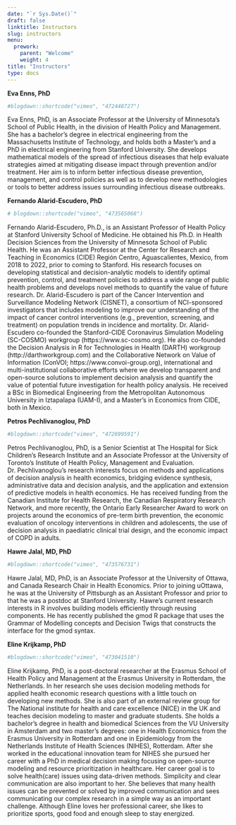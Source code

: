 ---
date: "`r Sys.Date()`"
draft: false
linktitle: Instructors
slug: instructors
menu:
  prework:
    parent: "Welcome"
    weight: 4
title: "Instructors"
type: docs
---

**Eva Enns, PhD** <a href="https://directory.sph.umn.edu/bio/sph-a-z/eva-enns" target="_blank"><i class="fas fa-link"></i></a> <a href="https://github.com/evaenns" target="_blank"><i class="fab fa-github"></i></a> 

```{r, echo=F}
#blogdown::shortcode("vimeo", "472448727")
```

Eva Enns, PhD, is an Associate Professor at the University of Minnesota’s School of Public Health, in the division of Health Policy and Management. She has a bachelor’s degree in electrical engineering from the Massachusetts Institute of Technology, and holds both a Master’s and a PhD in electrical engineering from Stanford University. She develops mathematical models of the spread of infectious diseases that help evaluate strategies aimed at mitigating disease impact through prevention and/or treatment. Her aim is to inform better infectious disease prevention, management, and control policies as well as to develop new methodologies or tools to better address issues surrounding infectious disease outbreaks.

**Fernando Alarid-Escudero, PhD** <a href="https://profiles.stanford.edu/fernando-alarid-escudero" target="_blank"><i class="fas fa-link"></i></a> <a href="https://github.com/feralaes" target="_blank"><i class="fab fa-github"></i></a> 

```{r, echo=F}
# blogdown::shortcode("vimeo", "473565068")
```

Fernando Alarid-Escudero, Ph.D., is an Assistant Professor of Health Policy at Stanford University School of Medicine. He obtained his Ph.D. in Health Decision Sciences from the University of Minnesota School of Public Health. He was an Assistant Professor at the Center for Research and Teaching in Economics (CIDE) Región Centro, Aguascalientes, Mexico, from 2018 to 2022, prior to coming to Stanford. His research focuses on developing statistical and decision-analytic models to identify optimal prevention, control, and treatment policies to address a wide range of public health problems and develops novel methods to quantify the value of future research. Dr. Alarid-Escudero is part of the Cancer Intervention and Surveillance Modeling Network (CISNET), a consortium of NCI-sponsored investigators that includes modeling to improve our understanding of the impact of cancer control interventions (e.g., prevention, screening, and treatment) on population trends in incidence and mortality. Dr. Alarid-Escudero co-founded the Stanford-CIDE Coronavirus Simulation Modeling (SC-COSMO) workgroup (https://www.sc-cosmo.org). He also co-founded the Decision Analysis in R for Technologies in Health (DARTH) workgroup (http://darthworkgroup.com) and the Collaborative Network on Value of Information (ConVOI; https://www.convoi-group.org), international and multi-institutional collaborative efforts where we develop transparent and open-source solutions to implement decision analysis and quantify the value of potential future investigation for health policy analysis. He received a BSc in Biomedical Engineering from the Metropolitan Autonomous University in Iztapalapa (UAM-I), and a Master’s in Economics from CIDE, both in Mexico.

<!-- **Karen M. Kuntz, ScD** -->

<!-- Karen Kuntz, ScD, is a Professor and Director of Graduate Studies in Health Services Research, Policy and Administration MS and Doctoral programs at the University of Minnesota School of Public Health, Division of Health Policy and Management. She is an internationally-recognized expert in the methods and applications of simulation modeling to address clinical and public health interventions. She is past president of the Society for Medical Decision Making (SMDM) – an organization dedicated to the methods and applications of decision modeling. More recently, she served as co-chair of the International Society for Pharmacoeconomics and Outcomes Research (ISPOR)-SMDM Modeling Good Research Practices Task Force (2010-2012) where she also served as co-leader on the state-transition modeling paper. She was also a member of the 2nd Panel on Cost-Effectiveness in Health and Medicine and served as the lead on the chapter on decision modeling. She is a firm believer in the added value that decision models can bring to real-world policy. -->

**Petros Pechlivanoglou, PhD** <a href="https://ihpme.utoronto.ca/faculty/petros-pechlivanoglou/" target="_blank"><i class="fas fa-link"></i></a> <a href="https://github.com/ppehli" target="_blank"><i class="fab fa-github"></i></a>

```{r, echo=F}
#blogdown::shortcode("vimeo", "472699591")
```

Petros Pechlivanoglou, PhD, is a Senior Scientist at The Hospital for Sick Children’s Research Institute and an Associate Professor at the University of Toronto’s Institute of Health Policy, Management and Evaluation. Dr. Pechlivanoglou’s research interests focus on methods and applications of decision analysis in health economics, bridging evidence synthesis, administrative data and decision analysis, and the application and extension of predictive models in health economics. He has received funding from the Canadian Institute for Health Research, the Canadian Respiratory Research Network, and more recently, the Ontario Early Researcher Award to work on projects around the economics of pre-term birth prevention, the economic evaluation of oncology interventions in children and adolescents, the use of decision analysis in paediatric clinical trial design, and the economic impact of COPD in adults.

**Hawre Jalal, MD, PhD** <a href="https://publichealth.pitt.edu/home/directory/hawre-jalal" target="_blank"><i class="fas fa-link"></i></a> <a href="https://github.com/hjalal" target="_blank"><i class="fab fa-github"></i></a>

```{r, echo=F}
#blogdown::shortcode("vimeo", "473576731")
```

Hawre Jalal, MD, PhD, is an Associate Professor at the University of Ottawa, and Canada Research Chair in Health Economics. Prior to joining uOttawa, he was at the University of Pittsburgh as an Assistant Professor and prior to that he was a postdoc at Stanford University. Hawre's current research interests in R involves building models efficiently through reusing components.  He has recently published the gmod R package that uses the Grammar of Modelling concepts and Decision Twigs that constructs the interface for the gmod syntax.

**Eline Krijkamp, PhD** <a href="https://www.researchgate.net/profile/Eline_Krijkamp2" target="_blank"><i class="fas fa-link"></i></a> <a href="https://github.com/krijkamp" target="_blank"><i class="fab fa-github"></i></a>

```{r, echo=F}
#blogdown::shortcode("vimeo", "473041510")
```

Eline Krijkamp, PhD, is a post-doctoral researcher at the Erasmus School of Health Policy and Management at the Erasmus University in Rotterdam, the Netherlands. In her research she uses decision modeling methods for applied health economic research questions with a little touch on developing new methods. She is also part of an external review group for The National institute for health and care excellence (NICE) in the UK and teaches decision modeling to master and graduate students. She holds a bachelor’s degree in health and biomedical Sciences from the VU University in Amsterdam and two master’s degrees: one in Health Economics from the Erasmus University in Rotterdam and one in Epidemiology from the Netherlands Institute of Health Sciences (NIHES), Rotterdam. After she worked in the educational innovation team for NIHES she pursued her career with a PhD in medical decision making focusing on open-source modeling and resource prioritization in healthcare. Her career goal is to solve health(care) issues using data-driven methods. Simplicity and clear communication are also important to her. She believes that many health issues can be prevented or solved by improved communication and sees communicating our complex research in a simple way as an important challenge. Although Eline loves her professional career, she likes to prioritize sports, good food and enough sleep to stay energized. 

<!-- **Alan Yang, MSc** <a href="https://www.linkedin.com/in/alan-yang-287b8080/" target="_blank"><i class="fas fa-link"></i></a> <a href="https://github.com/alanyang0924" target="_blank"><i class="fab fa-github"></i></a> -->

<!-- ```{r, echo=F} -->
<!-- blogdown::shortcode("vimeo", "472839158") -->
<!-- ``` -->

<!-- Alan Yang holds a Master of Science in Biostatistics and a Honours Bachelor of Science in Statistics from the University of Toronto. He is currently working as a Research Analyst in Child Health Evaluative Sciences at the Hospital for Sick Children Research Institute focusing on implementations of decision analysis in the `R` software and developing statistical methods and applications in health technology assessment. In addition, he is working on Bayesian methods for network meta-analysis and evidence synthesis. Outside of work, he enjoys playing basketball, swimming and trying out different cuisines. -->




